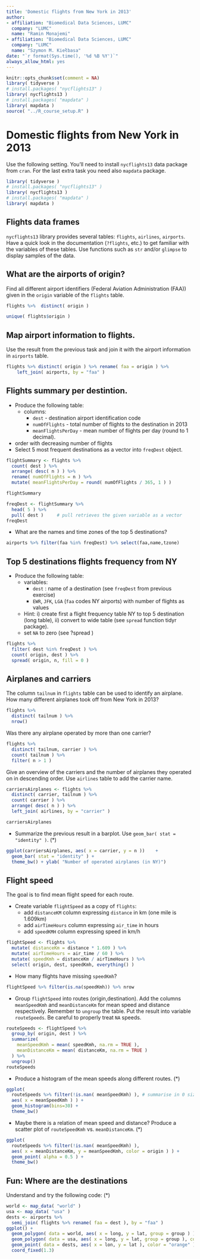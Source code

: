 ```yaml
---
title: 'Domestic flights from New York in 2013'
author:
- affiliation: "Biomedical Data Sciences, LUMC"
  company: "LUMC"
  name: "Ramin Monajemi"
- affiliation: "Biomedical Data Sciences, LUMC"
  company: "LUMC"
  name: "Szymon M. Kiełbasa"
date: "`r format(Sys.time(), '%d %B %Y')`"
always_allow_html: yes
---
```


```r
knitr::opts_chunk$set(comment = NA)
library( tidyverse )
# install.packages( "nycflights13" )
library( nycflights13 )
# install.packages( "mapdata" )
library( mapdata )
source( "../R_course_setup.R" )
```

# Domestic flights from New York in 2013 {#final}

Use the following setting. You'll need to install `nycflights13` data package from `cran`. For the last extra task you need also `mapdata` package.

```r
library( tidyverse )
# install.packages( "nycflights13" )
library( nycflights13 )
# install.packages( "mapdata" )
library( mapdata )
```

## Flights data frames

`nycflights13` library provides several tables: `flights`, `airlines`, `airports`.
Have a quick look in the documentation (`?flights`, etc.) to get familiar with the variables of these tables. Use functions such as `str` and/or `glimpse` to display samples of the data.  

## What are the airports of origin?

Find all different airport identifiers (Federal Aviation Administration (FAA)) given in the `origin` variable of the `flights` table.

```r
flights %>%  distinct( origin )
```

```r
unique( flights$origin )
```

## Map airport information to flights.

Use the result from the previous task and join it with the airport information in `airports` table.

```r
flights %>% distinct( origin ) %>% rename( faa = origin ) %>% 
    left_join( airports, by = "faa" )
```

## Flights summary per destintion.

- Produce the following table:
    - columns:
        - `dest` - destination airport identification code
        - `numOfFlights` - total number of flights to the destination in 2013
        - `meanFlightsPerDay` - mean number of flights per day (round to 1 decimal).
- order with decreasing number of flights
- Select 5 most frequent destinations as a vector into `freqDest` object.

```r
flightSummary <- flights %>% 
  count( dest ) %>% 
  arrange( desc( n ) ) %>% 
  rename( numOfFlights = n ) %>% 
  mutate( meanFlightsPerDay = round( numOfFlights / 365, 1 ) )

flightSummary
```

```r
freqDest <- flightSummary %>% 
  head( 5 ) %>% 
  pull( dest )     # pull retrieves the given variable as a vector
freqDest
```

- What are the names and time zones of the top 5 destinations?

```r
airports %>% filter(faa %in% freqDest) %>% select(faa,name,tzone)
```


## Top 5 destinations flights frequency from NY

- Produce the following table:
    - variables: 
        - `dest` : name of a destination (see `freqDest` from previous exercise)
        - `EWR`, `JFK`, `LGA` (`faa` codes NY airports) with number of flights as values
    - Hint: i) create first a flight frequency table NY to top 5 destination (long table), ii) convert to wide table (see `spread` function tidyr package). 
    - set `NA` to zero (see ?spread )
    
    
```r
flights %>% 
  filter( dest %in% freqDest ) %>% 
  count( origin, dest ) %>% 
  spread( origin, n, fill = 0 )
```

## Airplanes and carriers

The column `tailnum` in `flights` table can be used to identify an airplane. How many different airplanes took off from New York in 2013?

```r
flights %>% 
  distinct( tailnum ) %>% 
  nrow()
```

Was there any airplane operated by more than one carrier? 

```r
flights %>% 
  distinct( tailnum, carrier ) %>% 
  count( tailnum ) %>% 
  filter( n > 1 )
```

Give an overview of the carriers and the number of airplanes they operated on in descending order. Use `airlines` table to add the carrier name.

```r

carriersAirplanes <- flights %>% 
  distinct( carrier, tailnum ) %>%
  count( carrier ) %>% 
  arrange( desc( n ) ) %>% 
  left_join( airlines, by = "carrier" )

carriersAirplanes
```

- Summarize the previous result in a barplot. Use `geom_bar( stat = "identity" )`.  (*)

```r
ggplot(carriersAirplanes, aes( x = carrier, y = n ))    + 
  geom_bar( stat = "identity" ) +
  theme_bw() + ylab( "Number of operated airplanes (in NY)")
```

## Flight speed

The goal is to find mean flight speed for each route.

- Create variable `flightSpeed` as a copy of `flights`:
    - add `distanceKM` column expressing `distance` in km (one mile is 1.609km)
    - add `airTimeHours` column expressing `air_time` in hours
    - add `speedKMH` column expressing speed in km/h
    
```r
flightSpeed <- flights %>% 
  mutate( distanceKm = distance * 1.609 ) %>% 
  mutate( airTimeHours = air_time / 60 ) %>% 
  mutate( speedKmh = distanceKm / airTimeHours ) %>% 
  select( origin, dest, speedKmh, everything() ) 
```

- How many flights have missing `speedKmh`? 

```r
flightSpeed %>% filter(is.na(speedKmh)) %>% nrow
```

- Group `flightSpeed` into routes (origin,destination). Add the columns `meanSpeedKmh` and `meanDistanceKm` for mean speed and distance respectively. Remember to `ungroup` the table. Put the result into variable `routeSpeeds`. Be careful to properly treat `NA` speeds.

```r
routeSpeeds <- flightSpeed %>% 
  group_by( origin, dest ) %>% 
  summarize( 
    meanSpeedKmh = mean( speedKmh, na.rm = TRUE ),
    meanDistanceKm = mean( distanceKm, na.rm = TRUE )
  ) %>% 
  ungroup()
routeSpeeds
```

- Produce a histogram of the mean speeds along different routes.  (*)

```r
ggplot( 
  routeSpeeds %>% filter(!is.nan( meanSpeedKmh) ), # summarise in 0 size group results into NaN
  aes( x = meanSpeedKmh ) ) +
  geom_histogram(bins=30) +
  theme_bw()
```

- Maybe there is a relation of mean speed and distance? Produce a scatter plot of `routeSpeedKmh` vs. `meanDistanceKm`. (*)

```r
ggplot( 
  routeSpeeds %>% filter(!is.nan( meanSpeedKmh) ),
  aes( x = meanDistanceKm, y = meanSpeedKmh, color = origin ) ) +
  geom_point( alpha = 0.5 ) +
  theme_bw()
```

## Fun: Where are the destinations

Understand and try the following code: (*)

```r
world <- map_data( "world" )
usa <- map_data( "usa" )
dests <- airports %>% 
  semi_join( flights %>% rename( faa = dest ), by = "faa" )
ggplot() + 
  geom_polygon( data = world, aes( x = long, y = lat, group = group ) ) + 
  geom_polygon( data = usa, aes( x = long, y = lat, group = group ), color = "red" ) + 
  geom_point( data = dests, aes( x = lon, y = lat ), color = "orange" ) +
  coord_fixed(1.3)
```


